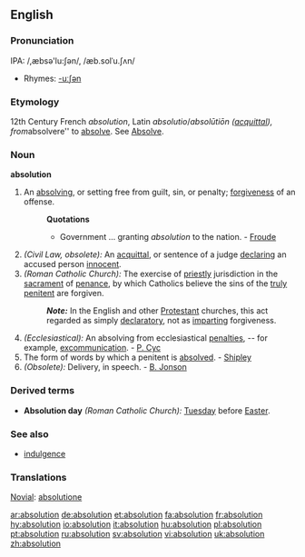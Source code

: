 ==English==

===Pronunciation===
IPA: /,æbsə'lu:ʃən/, /æb.solˈu.ʃʌn/
*Rhymes: [[Rhymes:English:-uːʃən|-uːʃən]]

===Etymology===
12th Century French ''absolution'', Latin ''absolutio''/''absolūtiōn ([[acquittal]]), from ''absolvere'' to [[absolve]]. See [[Absolve]].

===Noun===
'''absolution'''
# An [[absolve|absolving]], or setting free from guilt, sin, or penalty; [[forgiven]]ess of an offense.
#:'''Quotations'''
#:*Government ... granting ''absolution'' to the nation. - [[Froude]]
# ''(Civil Law, obsolete):'' An [[acquittal]], or sentence of a judge [[declare|declaring]] an accused person [[innocent]].
# ''(Roman Catholic Church):'' The exercise of [[priestly]] jurisdiction in the [[sacrament]] of [[penance]], by which Catholics believe the sins of the [[truly]] [[penitent]] are forgiven.
#:'''''Note:''''' In the English and other [[Protestant]] churches, this act regarded as simply [[declaratory]], not as [[impart]]ing forgiveness.
# ''(Ecclesiastical):'' An absolving from ecclesiastical [[penalty|penalties]], -- for example, [[excommunication]]. - [[P. Cyc]]
# The form of words by which a penitent is [[absolved]]. - [[Shipley]]
# ''(Obsolete):'' Delivery, in speech. - [[B. Jonson]]

===Derived terms===
*'''Absolution day''' ''(Roman Catholic Church):'' [[Tuesday]] before [[Easter]].

===See also===
*[[indulgence]]

===Translations===

[[Novial]]: [[absolutione]]

[[ar:absolution]]
[[de:absolution]]
[[et:absolution]]
[[fa:absolution]]
[[fr:absolution]]
[[hy:absolution]]
[[io:absolution]]
[[it:absolution]]
[[hu:absolution]]
[[pl:absolution]]
[[pt:absolution]]
[[ru:absolution]]
[[sv:absolution]]
[[vi:absolution]]
[[uk:absolution]]
[[zh:absolution]]